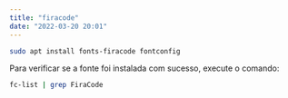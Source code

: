 ```yaml
---
title: "firacode"
date: "2022-03-20 20:01"
---
```


```zsh
sudo apt install fonts-firacode fontconfig
```

Para verificar se a fonte foi instalada com sucesso, execute o comando:

```zsh
fc-list | grep FiraCode
```
